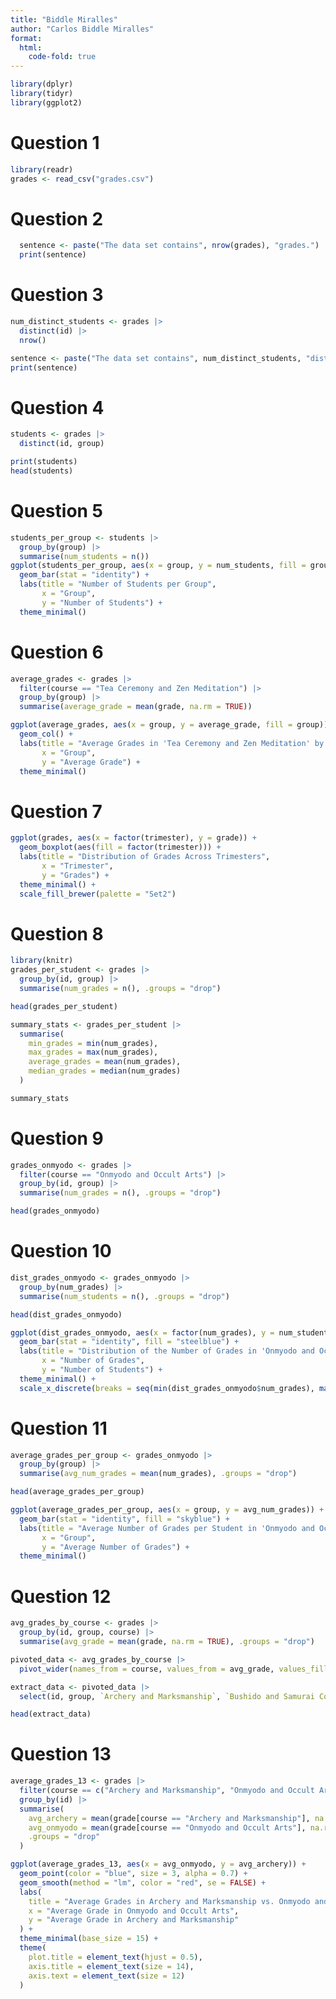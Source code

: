 ```yaml
---
title: "Biddle Miralles"
author: "Carlos Biddle Miralles"
format: 
  html:
    code-fold: true
---
```


```r
library(dplyr)
library(tidyr)
library(ggplot2)
```

# Question 1
```r
library(readr)
grades <- read_csv("grades.csv")
```

# Question 2
```r
  sentence <- paste("The data set contains", nrow(grades), "grades.")
  print(sentence)
```

# Question 3
```r
num_distinct_students <- grades |>
  distinct(id) |>
  nrow()  

sentence <- paste("The data set contains", num_distinct_students, "distinct students.")
print(sentence)  
```

# Question 4
```r
students <- grades |>
  distinct(id, group)  

print(students)
head(students)
```

# Question 5
```r
students_per_group <- students |>
  group_by(group) |>
  summarise(num_students = n())  
ggplot(students_per_group, aes(x = group, y = num_students, fill = group)) +
  geom_bar(stat = "identity") + 
  labs(title = "Number of Students per Group", 
       x = "Group", 
       y = "Number of Students") +
  theme_minimal()
```

# Question 6
```r
average_grades <- grades |>
  filter(course == "Tea Ceremony and Zen Meditation") |>
  group_by(group) |>
  summarise(average_grade = mean(grade, na.rm = TRUE))

ggplot(average_grades, aes(x = group, y = average_grade, fill = group)) +
  geom_col() +
  labs(title = "Average Grades in 'Tea Ceremony and Zen Meditation' by Group",
       x = "Group", 
       y = "Average Grade") +
  theme_minimal()

```

# Question 7
```r
ggplot(grades, aes(x = factor(trimester), y = grade)) +
  geom_boxplot(aes(fill = factor(trimester))) +  
  labs(title = "Distribution of Grades Across Trimesters",
       x = "Trimester", 
       y = "Grades") +
  theme_minimal() +  
  scale_fill_brewer(palette = "Set2")
```

# Question 8
```r
library(knitr)
grades_per_student <- grades |>
  group_by(id, group) |>  
  summarise(num_grades = n(), .groups = "drop")  

head(grades_per_student)  

summary_stats <- grades_per_student |>
  summarise(
    min_grades = min(num_grades),
    max_grades = max(num_grades),
    average_grades = mean(num_grades),
    median_grades = median(num_grades)
  )

summary_stats

```

# Question 9
```r
grades_onmyodo <- grades |>
  filter(course == "Onmyodo and Occult Arts") |>  
  group_by(id, group) |>
  summarise(num_grades = n(), .groups = "drop")

head(grades_onmyodo)
```

# Question 10
```r
dist_grades_onmyodo <- grades_onmyodo |>
  group_by(num_grades) |>  
  summarise(num_students = n(), .groups = "drop")  

head(dist_grades_onmyodo)

ggplot(dist_grades_onmyodo, aes(x = factor(num_grades), y = num_students)) +
  geom_bar(stat = "identity", fill = "steelblue") +  
  labs(title = "Distribution of the Number of Grades in 'Onmyodo and Occult Arts'",
       x = "Number of Grades", 
       y = "Number of Students") +
  theme_minimal() +  
  scale_x_discrete(breaks = seq(min(dist_grades_onmyodo$num_grades), max(dist_grades_onmyodo$num_grades), by = 1))

```

# Question 11
```r
average_grades_per_group <- grades_onmyodo |>
  group_by(group) |>
  summarise(avg_num_grades = mean(num_grades), .groups = "drop")

head(average_grades_per_group)

ggplot(average_grades_per_group, aes(x = group, y = avg_num_grades)) +
  geom_bar(stat = "identity", fill = "skyblue") +  
  labs(title = "Average Number of Grades per Student in 'Onmyodo and Occult Arts' by Group",
       x = "Group", 
       y = "Average Number of Grades") +
  theme_minimal()
```

# Question 12
```r
avg_grades_by_course <- grades |>
  group_by(id, group, course) |> 
  summarise(avg_grade = mean(grade, na.rm = TRUE), .groups = "drop")

pivoted_data <- avg_grades_by_course |>
  pivot_wider(names_from = course, values_from = avg_grade, values_fill = list(avg_grade = NA))

extract_data <- pivoted_data |>
  select(id, group, `Archery and Marksmanship`, `Bushido and Samurai Code`)  

head(extract_data)
```

# Question 13
```r
average_grades_13 <- grades |>
  filter(course == c("Archery and Marksmanship", "Onmyodo and Occult Arts")) |> 
  group_by(id) |>  
  summarise(
    avg_archery = mean(grade[course == "Archery and Marksmanship"], na.rm = TRUE),
    avg_onmyodo = mean(grade[course == "Onmyodo and Occult Arts"], na.rm = TRUE),  
    .groups = "drop"  
  )

ggplot(average_grades_13, aes(x = avg_onmyodo, y = avg_archery)) +
  geom_point(color = "blue", size = 3, alpha = 0.7) +  
  geom_smooth(method = "lm", color = "red", se = FALSE) +  
  labs(
    title = "Average Grades in Archery and Marksmanship vs. Onmyodo and Occult Arts",
    x = "Average Grade in Onmyodo and Occult Arts",
    y = "Average Grade in Archery and Marksmanship"
  ) +
  theme_minimal(base_size = 15) +  
  theme(
    plot.title = element_text(hjust = 0.5),  
    axis.title = element_text(size = 14),  
    axis.text = element_text(size = 12)  
  )
```

